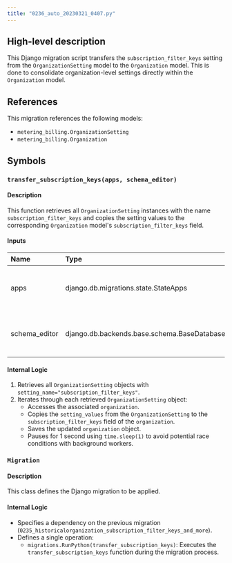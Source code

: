 ```yaml
---
title: "0236_auto_20230321_0407.py"
---
```


## High-level description
This Django migration script transfers the `subscription_filter_keys` setting from the `OrganizationSetting` model to the `Organization` model. This is done to consolidate organization-level settings directly within the `Organization` model.

## References
This migration references the following models:
- `metering_billing.OrganizationSetting`
- `metering_billing.Organization`

## Symbols
### `transfer_subscription_keys(apps, schema_editor)`
#### Description
This function retrieves all `OrganizationSetting` instances with the name `subscription_filter_keys` and copies the setting values to the corresponding `Organization` model's `subscription_filter_keys` field.

#### Inputs
| Name | Type | Description |
|:-----|:-----|:------------|
| apps | django.db.migrations.state.StateApps | Registry of models and other application state. |
| schema_editor | django.db.backends.base.schema.BaseDatabaseSchemaEditor | An object allowing for database schema manipulation. |

#### Internal Logic
1. Retrieves all `OrganizationSetting` objects with `setting_name="subscription_filter_keys"`.
2. Iterates through each retrieved `OrganizationSetting` object:
    - Accesses the associated `organization`.
    - Copies the `setting_values` from the `OrganizationSetting` to the `subscription_filter_keys` field of the `organization`.
    - Saves the updated `organization` object.
    - Pauses for 1 second using `time.sleep(1)` to avoid potential race conditions with background workers.

### `Migration`
#### Description
This class defines the Django migration to be applied.

#### Internal Logic
- Specifies a dependency on the previous migration (`0235_historicalorganization_subscription_filter_keys_and_more`).
- Defines a single operation:
    - `migrations.RunPython(transfer_subscription_keys)`: Executes the `transfer_subscription_keys` function during the migration process.
